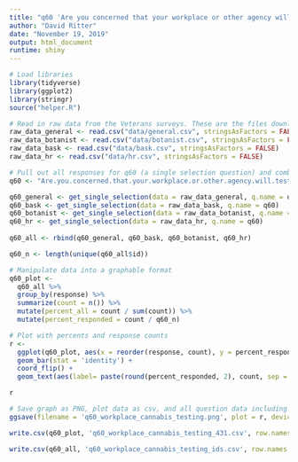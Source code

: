 ```yaml
---
title: "q60 'Are you concerned that your workplace or other agency will test you for your cannabis use?' (Veterans)"
author: "David Ritter"
date: "November 19, 2019"
output: html_document
runtime: shiny
---
```


```r
# Load libraries
library(tidyverse)
library(ggplot2)
library(stringr)
source("helper.R")
```

```r
# Read in raw data from the Veterans surveys. These are the files downloaded from survey monkey saved as a .csv
raw_data_general <- read.csv("data/general.csv", stringsAsFactors = FALSE)
raw_data_botanist <- read.csv("data/botanist.csv", stringsAsFactors = FALSE)
raw_data_bask <- read.csv("data/bask.csv", stringsAsFactors = FALSE)
raw_data_hr <- read.csv("data/hr.csv", stringsAsFactors = FALSE)
```

```r
# Pull out all responses for q60 (a single selection question) and combine
q60 <- "Are.you.concerned.that.your.workplace.or.other.agency.will.test.you.for.your.cannabis.use."

q60_general <- get_single_selection(data = raw_data_general, q.name = q60)
q60_bask <- get_single_selection(data = raw_data_bask, q.name = q60)
q60_botanist <- get_single_selection(data = raw_data_botanist, q.name = q60)
q60_hr <- get_single_selection(data = raw_data_hr, q.name = q60)
  
q60_all <- rbind(q60_general, q60_bask, q60_botanist, q60_hr)

q60_n <- length(unique(q60_all$id))
```


```r
# Manipulate data into a graphable format
q60_plot <- 
  q60_all %>%
  group_by(response) %>%
  summarize(count = n()) %>%
  mutate(percent_all = count / sum(count)) %>%
  mutate(percent_responded = count / q60_n)
```

```r
# Plot with percents and response counts
r <- 
  ggplot(q60_plot, aes(x = reorder(response, count), y = percent_responded)) +
  geom_bar(stat = 'identity') +
  coord_flip() +
  geom_text(aes(label= paste(round(percent_responded, 2), count, sep = "***")))

r
```

```r
# Save graph as PNG, plot data as csv, and all question data including response IDs as csv (save question n and N at end of plot file as "_x.x")
ggsave(filename = 'q60_workplace_cannabis_testing.png', plot = r, device = 'png')

write.csv(q60_plot, 'q60_workplace_cannabis_testing_431.csv', row.names = FALSE)

write.csv(q60_all, 'q60_workplace_cannabis_testing_ids.csv', row.names = FALSE)
```
